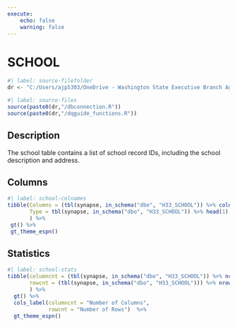 ```yaml
---
execute:
    echo: false
    warning: false
---
```


# SCHOOL {.unnumbered}

```r
#| label: source-filefolder
dr <- "C:/Users/ajp5303/OneDrive - Washington State Executive Branch Agencies/source_scripts"
```

```r
#| label: source-files
source(paste0(dr,"/dbconnection.R"))
source(paste0(dr,"/dqguide_functions.R"))
```

## Description

The school table contains a list of school record IDs, including the school description and address.

## Columns

```r
#| label: school-colnames
tibble(Columns = (tbl(synapse, in_schema("dbo", "H33_SCHOOL")) %>% colnames()),
       Type = tbl(synapse, in_schema("dbo", "H33_SCHOOL")) %>% head(1) %>% as_tibble() %>% sapply(class)
       ) %>%
 gt() %>%
 gt_theme_espn()
```

## Statistics

```r
#| label: school-stats
tibble(columncnt = (tbl(synapse, in_schema("dbo", "H33_SCHOOL")) %>% ncol()),
       rowcnt = (tbl(synapse, in_schema("dbo", "H33_SCHOOL"))) %>% nrow2()
       ) %>%
  gt() %>%
  cols_label(columncnt = "Number of Columns",
             rowcnt = "Number of Rows")  %>%
  gt_theme_espn()
```

